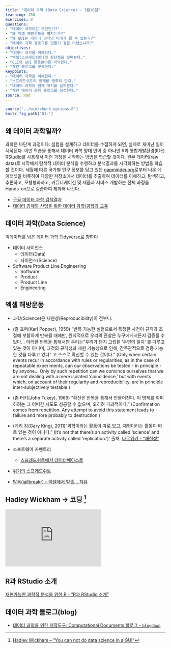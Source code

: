 ```yaml
---
title: "데이터 과학 (Data Science) - 3월16일"
teaching: 180
exercises: 0
questions:
- "데이터 과학이란 무언인가?"
- "왜 엑셀 해방운동을 펼치는가?"
- "왜 GUI는 데이터 과학의 미래가 될 수 없는가?"
- "데이터 과학 블로그를 만들기 정말 어렵습니까?"
objectives:
- "데이터 과학을 이해한다."
- "엑셀(스프레드쉬트)의 장단점을 살펴본다."
- "CLI와 GUI 활용분야를 파악한다."
- "개인 블로그를 구축한다."
keypoints:
- "데이터 과학을 이해한다."
- "스프레드쉬트의 한계를 명확히 한다."
- "데이터 과학의 현재 위치를 살펴본다."
- "개인 데이터 과학 블로그를 생성한다."
source: Rmd
---
```


```r
source("../bin/chunk-options.R")
knitr_fig_path("01-")
```


## 왜 데이터 과학일까? {#data-science}

과학은 다단계 과정이다: 실험을 설계하고 데이터를 수집하게 되면, 실제로 재미난 일이 시작된다.
이번 학습을 통해서 데이터 과학 양대 언어 중 하나인 R과 통합개발환경(IDE) RStudio를 사용해서 이런 과정을 시작하는 방법을 학습할 것이다.
원본 데이터(raw data)로 시작해서 탐색적 데이터 분석을 수행하고 분석결과를 시각화하는 방법을 학습할 것이다.
세월에 따른 국가별 인구 정보를 담고 있는 [gapminder.org](https://www.gapminder.org)로부터 나온 데이터셋을 비롯하여 다양한 저장소에서 
데이터를 추출하여 데이터를 이해하고, 탐색하고, 추론하고, 모형형화하고, 커뮤니케이션 및 제품과 서비스 개발하는 전체 과정을 Hands-on으로 실습하여 체화해 나간다.

- [구글 데이터 과학 검색결과](https://www.google.com/search?q=%EB%8D%B0%EC%9D%B4%ED%84%B0+%EA%B3%BC%ED%95%99&oq=%EB%8D%B0%EC%9D%B4%ED%84%B0+%EA%B3%BC%ED%95%99&aqs=chrome..69i57j0l4j69i61l3.1771j0j7&sourceid=chrome&ie=UTF-8)
- [데이터 경제와 산업을 위한 데이터 과학/공학과 교육](https://statkclee.github.io/ds-authoring/ds-data-industry.html)

## 데이터 과학(Data Science) {#data-science-intro}

[빅데이터를 넘은 데이터 과학 Tidyverse로 향하다](https://statkclee.github.io/ds-authoring/ds_maso_tidyverse.html)

- 데이터 사이언스
    - 데이터(Data)
    - 사이언스(Science)
- Software Product Line Engineering
    - Software
    - Product
    - Product Line
    - Engineering

## 엑셀 해방운동 {#data-science-excel}

- 과학(Science)은 재현성(Reproducibility)이 전부다.
- (칼 포퍼(Karl Popper), 1959) "반복 가능한 실험으로서 특정한 사건이 규칙과 조절에 부합하게 반복될 때에만, 원칙적으로 우리의 관찰은 누구에게서든지 검증될 수 있다... 이러한 반복을 통해서만 우리는 "우리가 단지 고립된 '우연의 일치' 를 다루고 있는 것이 아니며, 그것의 규칙성과 재현 가능성으로 인해, 간주관적으로 검증 가능한 것을 다루고 있다" 고 스스로 확신할 수 있는 것이다."
(Only when certain events recur in accordance with rules or regularities, as in the case of repeatable experiments, can our observations be tested - in principle - by anyone... Only by such repetition can we convince ourselves that we are not dealing with a mere isolated 'coincidence,' but with events which, on account of their regularity and reproducibility, are in principle inter-subjectively testable.)
- (존 터키(John Tukey), 1969) "확신은 반복을 통해서 만들어진다. 이 명제를 회피하려는 그 어떠한 시도도 성공할 수 없으며, 오히려 파괴적이다."
(Confirmation comes from repetition. Any attempt to avoid this statement leads to failure and more probably to destruction.)
- (게리 킹(Gary King), 2011)"과학이라는 활동이 따로 있고, 재현이라는 활동이 따로 있는 것이 아니다."
(It's not that there's an activity called 'science' and there's a separate activity called 'replication.')' 출처: [나무위키 - "재현성"](https://namu.wiki/w/%EC%9E%AC%ED%98%84%EC%84%B1)

- 소프트웨어 카펜트리 
    - [스프레드쉬트에서 데이터베이스로](http://statkclee.github.io/capstone-novice-spreadsheet-biblio/)
- [위기의 스프레드쉬트](https://statkclee.github.io/data-science/ds-why-not-excel.html)    
- [탈옥(jailbreakr) – 엑셀에서 탈출… 자유](https://statkclee.github.io/data-science/ds-xls.html)

## Hadley Wickham &rarr; 코딩 [^gui-coding] {#data-science-excel}

[^gui-coding]: [Hadley Wickham – “You can not do data science in a GUI”](https://www.youtube.com/watch?v=cpbtcsGE0OA)

<iframe width="300" height="180" src="https://www.youtube.com/embed/cpbtcsGE0OA" frameborder="0" allow="accelerometer; autoplay; encrypted-media; gyroscope; picture-in-picture" allowfullscreen></iframe>

## R과 RStudio 소개

[재현가능한 과학적 분석을 위한 R - "R과 RStudio 소개"](https://statkclee.github.io/r-gapminder-kr/01-rstudio-intro/index.html)


## 데이터 과학 블로그(blog)

- [데이터 과학을 위한 저작도구: Computational Documents
블로그 - `blogdown`](https://statkclee.github.io/comp_document/ds-blogdown.html)

